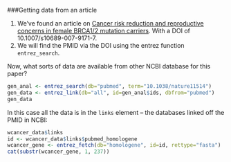 
###Getting data from an article

1. We've found an article on [Cancer risk reduction and reproductive concerns in female BRCA1/2 mutation carriers](http://dx.doi.org/10.1007/s10689-007-9171-7). With a DOI of 10.1007/s10689-007-9171-7. 
2. We will find the PMID via the DOI using the entrez function `entrez_search`.

Now, what sorts of data are available from other NCBI database for this paper?

```r
gen_anal <- entrez_search(db="pubmed", term="10.1038/nature11514")
gen_data <- entrez_link(db="all", id=gen_anal$ids, dbfrom="pubmed")
gen_data
```
In this case all the data is in the `links` element -- the databases linked off the PMID in NCBI:

```r
wcancer_data$links
id <- wcancer_data$links$pubmed_homologene
wcancer_gene <- entrez_fetch(db="homologene", id=id, rettype="fasta")
cat(substr(wcancer_gene, 1, 237))
```

